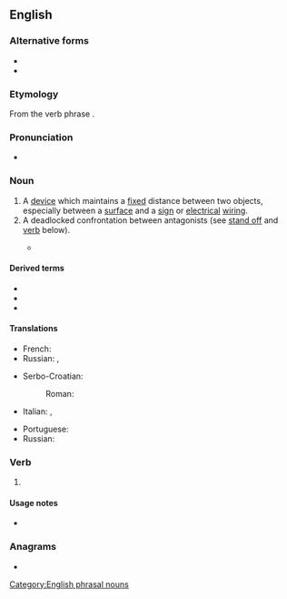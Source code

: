 {{also|stand off|stand-off}}
==English==

===Alternative forms===
* {{l|en|stand off}}
* {{l|en|stand-off}}

===Etymology===
From the verb phrase {{m|en|stand off}}.

===Pronunciation===
* {{audio|en|en-us-standoff.ogg|Audio (US)}}

===Noun===
{{en-noun}}

# A [[device]] which maintains a [[fixed]] distance between two objects, especially between a [[surface]] and a [[sign]] or [[electrical]] [[wiring]].
# A deadlocked confrontation between antagonists (see [[stand off]] and [[#Verb|verb]] below).
#: {{ux|en|I don't want to get involved in the '''standoff''' between those two.}}
#: {{ux|en|A tense '''standoff''' between demonstrators and police continued overnight.}}
#* {{quote-journal
|en
|date=May 23, 2016
|author=Ignatiy Vishnevetsky
|title=Apocalypse pits the strengths of the X-Men series against the weaknesses
|work=The Onion AV Club
|url=http://www.avclub.com/review/apocalypse-pits-strengths-x-men-series-against-wea-236770
|page=
|passage=In recent months, both Batman V Superman: Dawn Of Justice and Captain America: Civil War have offered up big, flashy superhero '''standoffs''' as feuds of ideology and stubborn will.}}

====Derived terms====
* {{l|en|porcelain standoff insulator}}
* {{l|en|Mexican standoff}}
* {{l|en|standoffish}}

====Translations====
{{trans-top|a device which maintains a fixed distance}}
* French: {{t|fr|entretoise filetée|f}}
* Russian: {{t+|ru|распо́рка|f}}, {{t+|ru|проста́вка|f}}
{{trans-mid}}
* Serbo-Croatian:
*: Roman: {{t+|sh|razmaknica|f}}
{{trans-bottom}}

{{trans-top|a deadlocked confrontation}}
* Italian: {{t+|it|impasse}}, {{t+|it|stallo|m}}
{{trans-mid}}
* Portuguese: {{t|pt|impasse}}
* Russian: {{t+|ru|противостоя́ние|n}}
{{trans-bottom}}

===Verb===
{{en-verb|stands off|standing off|stood off}}

# {{nonstandard spelling of|en|stand off}}

====Usage notes====
* {{en-usage-verb-particle-solid|stand|off}}

===Anagrams===
* {{anagrams|en|a=adffnost|offstand}}

[[Category:English phrasal nouns]]